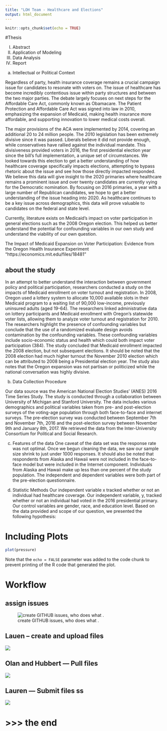 ```yaml
---
title: "LOH Team - Healthcare and Elections"
output: html_document
---
```


```r
knitr::opts_chunk$set(echo = TRUE)
```

#Thesis

I.	Abstract
II.	Application of Modeling
III.	Data Analysis 
IV.	Report
a.	Intellectual or Political Context

Regardless of party, health insurance coverage remains a crucial campaign issue for candidates to resonate with voters on. The issue of healthcare has become incredibly contentious issue within party structures and between the two major parties. The debate largely focuses on next steps for the Affordable Care Act, commonly known as Obamacare. 
The Patient Protection and Affordable Care Act was signed into law in 2010, emphasizing the expansion of Medicaid, making health insurance more affordable, and supporting innovation to lower medical costs overall. 

 The major provisions of the ACA were implemented by 2014, covering an additional 20 to 24 million people. The 2010 legislation has been extremely divisive since it was passed. Liberals believe it did not provide enough, while conservatives have rallied against the individual mandate. This divisiveness provided voters in 2016, the first presidential election year since the bill’s full implementation, a unique set of circumstances. We looked towards this election to get a better understanding of how healthcare coverage specifically impacts elections, attempting to bypass rhetoric about the issue and see how those directly impacted responded. We believe this data will give insight to the 2020 primaries where healthcare remains a prominent issue and over twenty candidates are currently vying for the Democratic nomination. By focusing on 2016 primaries, a year with a large number of Republican candidates, we hope to get a better understanding of the issue heading into 2020. As healthcare continues to be a key issue across demographics, this data will prove valuable to candidates on the federal and state level. 

Currently, literature exists on Medicaid’s impact on voter participation in general elections such as the 2008 Oregon election. This helped us better understand the potential for confounding variables in our own study and understand the viability of our own question. 

The Impact of Medicaid Expansion on Voter Participation: Evidence from the Oregon Health Insurance Experiment "https://economics.mit.edu/files/18481"

## about the study

In an attempt to better understand the interaction between government policy and political participation, researchers conducted a study on the impacts of Medicaid enrollment on voter turnout and registration. In 2008, Oregon used a lottery system to allocate 10,000 available slots in their Medicaid program to a waiting list of 90,000 low-income, previously uninsured adults (aged 19-64). The researchers linked administrative data on lottery participants and Medicaid enrollment with Oregon’s statewide voter lists, allowing them to analyze voter turnout and registration for 2010. The researchers highlight the presence of confounding variables but conclude that the use of a randomized evaluate design avoids contamination by the confounding variables. These confounding variables include socio-economic status and health which could both impact voter participation (384). The study concluded that Medicaid enrollment impacted the 2008 election, but not subsequent elections. It should be noted that the 2008 election had much higher turnout the November 2010 election which can be attributed to 2008 being a Presidential election year. The study also notes that the Oregon expansion was not partisan or politicized while the national conversation was highly divisive.


b.	Data Collection Procedure 

Our data source was the American National Election Studies’ (ANES) 2016 Time Series Study.  The study is conducted through a collaboration between University of Michigan and Stanford University. The data includes various demographics and political variables taken from pre- and post-election surveys of the voting-age population through both face-to-face and internet surveys. The pre-election survey was conducted between September 7th and November 7th, 2016 and the post-election survey between November 9th and January 8th, 2017. We retrieved the data from the Inter-University Consortium for Political and Social Research. 

c.	Features of the data 
One caveat of the data set was the response rate was not optimal. Once we begun cleaning the data, we saw our sample size shrink to just under 1000 responses. It should also be noted that respondents from Alaska and Hawaii were not included in the face-to-face model but were included in the Internet component. Individuals from Alaska and Hawaii make up less than one percent of the study population. The independent and dependent variables were both part of the pre-election questionnaire. 

d.	Statistic Methods
Our independent variable x tracked whether or not an individual had healthcare coverage. Our independent variable, y, tracked whether or not an individual had voted in the 2016 presidential primary. Our control variables are gender, race, and education level. Based on the data provided and scope of our question, we presented the following hypothesis: 




# Including Plots



```r
plot(pressure)
```

Note that the `echo = FALSE` parameter was added to the code chunk to prevent printing of the R code that generated the plot.


# Workflow
## assign issues
![create GITHUB issues, who does what .](./issues1.PNG)

## Lauen -- create and upload files
![ ](./submit1.png)

## Olan and Hubbert --- Pull files
![ ](./pull1.png)

## Lauren --- Submit files  ss
![ ](./submit4.png)

# >>> the end